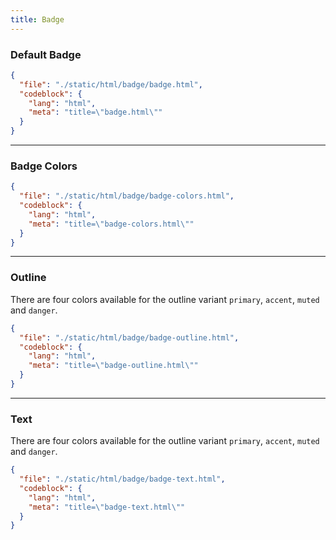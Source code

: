 ```yaml
---
title: Badge
---
```


### Default Badge

<ComponentPreview className="flex-col md:flex-row" src="/badge/badge" />

```json doc-gen:file
{
  "file": "./static/html/badge/badge.html",
  "codeblock": {
    "lang": "html",
    "meta": "title=\"badge.html\""
  }
}
```

---

### Badge Colors

<ComponentPreview className="flex-col md:flex-row" src="/badge/badge-colors" />

```json doc-gen:file
{
  "file": "./static/html/badge/badge-colors.html",
  "codeblock": {
    "lang": "html",
    "meta": "title=\"badge-colors.html\""
  }
}
```

---

### Outline

There are four colors available for the outline variant `primary`, `accent`, `muted` and `danger`.

<ComponentPreview className="flex-col md:flex-row" src="/badge/badge-outline" />

```json doc-gen:file
{
  "file": "./static/html/badge/badge-outline.html",
  "codeblock": {
    "lang": "html",
    "meta": "title=\"badge-outline.html\""
  }
}
```

---

### Text

There are four colors available for the outline variant `primary`, `accent`, `muted` and `danger`.

<ComponentPreview className="flex-col md:flex-row" src="/badge/badge-text" />

```json doc-gen:file
{
  "file": "./static/html/badge/badge-text.html",
  "codeblock": {
    "lang": "html",
    "meta": "title=\"badge-text.html\""
  }
}
```
